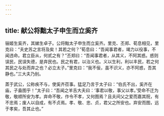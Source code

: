 ```yaml
---
---
---
```

title: 献公将黜太子申生而立奚齐
---


骊姬生奚齐，其娣生卓子。公将黜太子申生而立奚齐。里克、丕郑、荀息相见，里克曰：“夫史苏之言将及矣！其若之何？”荀息曰：“吾闻事君者，竭力以役事，不闻违命。君立臣从，何贰之有？”丕郑曰：“吾闻事君者，从其义，不阿其惑。惑则误民，民误失德，是弃民也。民之有君，以治义也。义以生利，利以丰民，若之何其民之与处而弃之也？必立太子。”里克曰：“我不佞，虽不识义，亦不阿惑，吾其静也。”三大夫乃别。

蒸于武公，公称疾不与，使奚齐莅事。猛足乃言于太子曰：“伯氏不出，奚齐在庙，子盍图乎！”太子曰：“吾闻之羊舌大夫曰：‘事君以敬，事父以孝。’受命不迁为敬，敬顺所安为孝。弃命不敬，作令不孝，又何图焉？且夫间父之爱而嘉其贶，有不忠焉；废人以自成，有不贞焉。孝、敬、忠、贞，君父之所安也。弃安而图，远于孝矣，吾其止也。”

